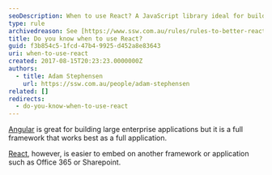 ```yaml
---
seoDescription: When to use React? A JavaScript library ideal for building dynamic UI components and enhancing existing applications, rather than a full-fledged framework.
type: rule
archivedreason: See [https://www.ssw.com.au/rules/rules-to-better-react](/rules/rules-to-better-react)
title: Do you know when to use React?
guid: f3b854c5-1fcd-47b4-9925-d452a8e83643
uri: when-to-use-react
created: 2017-08-15T20:23:23.0000000Z
authors:
  - title: Adam Stephensen
    url: https://ssw.com.au/people/adam-stephensen
related: []
redirects:
  - do-you-know-when-to-use-react
---
```


[Angular](https://www.ssw.com.au/ssw/Consulting/Angular.aspx) is great for building large enterprise applications but it is a full framework that works best as a full application.

[React](https://www.ssw.com.au/ssw/Consulting/React.aspx), however, is easier to embed on another framework or application such as Office 365 or Sharepoint.
